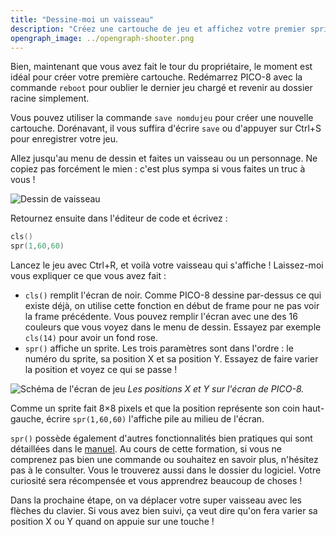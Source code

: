 ```yaml
---
title: "Dessine-moi un vaisseau"
description: "Créez une cartouche de jeu et affichez votre premier sprite dans PICO-8."
opengraph_image: ../opengraph-shooter.png
---
```


Bien, maintenant que vous avez fait le tour du propriétaire, le moment est idéal pour créer votre première cartouche. Redémarrez PICO-8 avec la commande `reboot` pour oublier le dernier jeu chargé et revenir au dossier racine simplement.

Vous pouvez utiliser la commande `save nomdujeu` pour créer une nouvelle cartouche. Dorénavant, il vous suffira d'écrire `save` ou d'appuyer sur Ctrl+S pour enregistrer votre jeu.

Allez jusqu'au menu de dessin et faites un vaisseau ou un personnage. Ne copiez pas forcément le mien : c'est plus sympa si vous faites un truc à vous !

![Dessin de vaisseau](./vaisseau.png)

Retournez ensuite dans l'éditeur de code et écrivez :

```lua
cls()
spr(1,60,60)
```

Lancez le jeu avec Ctrl+R, et voilà votre vaisseau qui s'affiche ! Laissez-moi vous expliquer ce que vous avez fait :

- `cls()` remplit l'écran de noir. Comme PICO-8 dessine par-dessus ce qui existe déjà, on utilise cette fonction en début de frame pour ne pas voir la frame précédente. Vous pouvez remplir l'écran avec une des 16 couleurs que vous voyez dans le menu de dessin. Essayez par exemple `cls(14)` pour avoir un fond rose.
- `spr()` affiche un sprite. Les trois paramètres sont dans l'ordre : le numéro du sprite, sa position X et sa position Y. Essayez de faire varier la position et voyez ce qui se passe !

![Schéma de l'écran de jeu](./schema-positions.png)
*Les positions X et Y sur l'écran de PICO-8.*

Comme un sprite fait 8×8 pixels et que la position représente son coin haut-gauche, écrire `spr(1,60,60)` l'affiche pile au milieu de l'écran.

`spr()` possède également d'autres fonctionnalités bien pratiques qui sont détaillées dans le [manuel](https://www.lexaloffle.com/dl/docs/pico-8_manual.html#SPR). Au cours de cette formation, si vous ne comprenez pas bien une commande ou souhaitez en savoir plus, n'hésitez pas à le consulter. Vous le trouverez aussi dans le dossier du logiciel. Votre curiosité sera récompensée et vous apprendrez beaucoup de choses !

Dans la prochaine étape, on va déplacer votre super vaisseau avec les flèches du clavier. Si vous avez bien suivi, ça veut dire qu'on fera varier sa position X ou Y quand on appuie sur une touche !